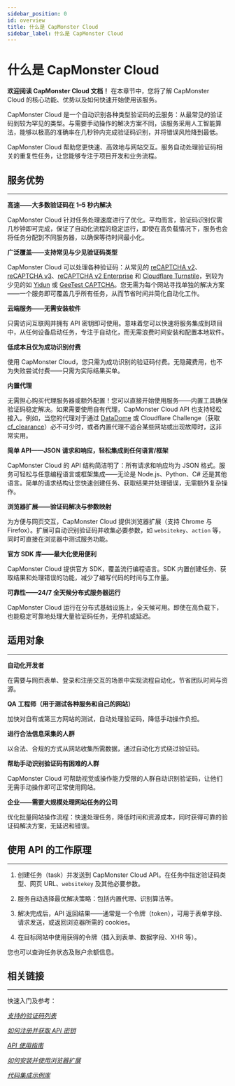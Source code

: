 ```yaml
---
sidebar_position: 0
id: overview
title: 什么是 CapMonster Cloud
sidebar_label: 什么是 CapMonster Cloud
---
```



<ArticleHead slug="overview" />

# 什么是 CapMonster Cloud

**欢迎阅读 CapMonster Cloud 文档！**
在本章节中，您将了解 CapMonster Cloud 的核心功能、优势以及如何快速开始使用该服务。

CapMonster Cloud 是一个自动识别各种类型验证码的云服务：从最常见的验证码到较为罕见的类型。与需要手动操作的解决方案不同，该服务采用人工智能算法，能够以极高的准确率在几秒钟内完成验证码识别，并将错误风险降到最低。

CapMonster Cloud 帮助您更快速、高效地与网站交互。服务自动处理验证码相关的重复性任务，让您能够专注于项目开发和业务流程。

## 服务优势

---

**高速——大多数验证码在 1–5 秒内解决**

CapMonster Cloud 针对任务处理速度进行了优化。平均而言，验证码识别仅需几秒钟即可完成，保证了自动化流程的稳定运行，即使在高负载情况下，服务也会将任务分配到不同服务器，以确保等待时间最小化。

**广泛覆盖——支持常见与少见验证码类型**

CapMonster Cloud 可以处理各种验证码：从常见的 [reCAPTCHA v2](./../captchas/no-captcha-task)、[reCAPTCHA v3](./../captchas/recaptcha-v3-task)、[reCAPTCHA v2 Enterprise](./../captchas/recaptcha-v2-enterprise-task) 和 [Cloudflare Turnstile](./../captchas/turnstile-task)，到较为少见的如 [Yidun](./../captchas/yidun-task) 或 [GeeTest CAPTCHA](./../captchas/geetest-task)。您无需为每个网站寻找单独的解决方案——一个服务即可覆盖几乎所有任务，从而节省时间并简化自动化工作。

**云端服务——无需安装软件**

只需访问互联网并拥有 API 密钥即可使用。意味着您可以快速将服务集成到项目中，从任何设备启动任务，专注于自动化，而无需浪费时间安装和配置本地软件。

**低成本且仅为成功识别付费**

使用 CapMonster Cloud，您只需为成功识别的验证码付费。无隐藏费用，也不为失败尝试付费——只需为实际结果买单。

**内置代理**

无需担心购买代理服务器或额外配置！您可以直接开始使用服务——内置工具确保验证码稳定解决。如果需要使用自有代理，CapMonster Cloud API 也支持轻松接入。例如，当您的代理对于通过 [DataDome](./../captchas/datadome) 或 Cloudflare Challenge（获取 [cf_clearance](./../captchas/turnstile-task#选项-3-challenge-cf_clearance)）必不可少时，或者内置代理不适合某些网站或出现故障时，这非常实用。

**简单 API——JSON 请求和响应，轻松集成到任何语言/框架**

CapMonster Cloud 的 API 结构简洁明了：所有请求和响应均为 JSON 格式。服务可轻松与任意编程语言或框架集成——无论是 Node.js、Python、C# 还是其他语言。简单的请求结构让您快速创建任务、获取结果并处理错误，无需额外复杂操作。

**浏览器扩展——验证码解决与参数映射**

为方便与网页交互，CapMonster Cloud 提供浏览器扩展（支持 Chrome 与 Firefox）。扩展可自动识别验证码并收集必要参数，如 `websitekey`、`action` 等，同时可直接在浏览器中测试服务功能。

**官方 SDK 库——最大化使用便利**

CapMonster Cloud 提供官方 SDK，覆盖流行编程语言。SDK 内置创建任务、获取结果和处理错误的功能，减少了编写代码的时间与工作量。

**可靠性——24/7 全天候分布式服务器运行**

CapMonster Cloud 运行在分布式基础设施上，全天候可用。即使在高负载下，也能稳定可靠地处理大量验证码任务，无停机或延迟。

## 适用对象

---

**自动化开发者**

在需要与网页表单、登录和注册交互的场景中实现流程自动化，节省团队时间与资源。

**QA 工程师（用于测试各种服务和自己的网站）**

加快对自有或第三方网站的测试，自动处理验证码，降低手动操作负担。

**进行合法信息采集的人群**

以合法、合规的方式从网站收集所需数据，通过自动化方式绕过验证码。

**帮助手动识别验证码有困难的人群**

CapMonster Cloud 可帮助视觉或操作能力受限的人群自动识别验证码，让他们无需手动操作即可正常使用网站。

**企业——需要大规模处理网站任务的公司**

优化批量网站操作流程：快速处理任务，降低时间和资源成本，同时获得可靠的验证码解决方案，无延迟和错误。

## 使用 API 的工作原理

---

1. 创建任务（task）并发送到 CapMonster Cloud API。在任务中指定验证码类型、网页 URL、`websitekey` 及其他必要参数。

2. 服务自动选择最优解决策略：包括内置代理、识别算法等。

3. 解决完成后，API 返回结果——通常是一个令牌（token），可用于表单字段、请求发送，或返回浏览器所需的 cookies。

4. 在目标网站中使用获得的令牌（插入到表单、数据字段、XHR 等）。

您也可以查询任务状态及账户余额信息。

## 相关链接

---

快速入门及参考：

[*支持的验证码列表*](https://docs.capmonster.cloud/zh/docs/captchas)

[*如何注册并获取 API 密钥*](https://docs.capmonster.cloud/zh/docs/getting-start)

[*API 使用指南*](https://docs.capmonster.cloud/zh/docs/category/api)

[*如何安装并使用浏览器扩展*](https://docs.capmonster.cloud/zh/docs/extension)

[*代码集成示例库*](https://docs.capmonster.cloud/zh/docs/getting-start)
